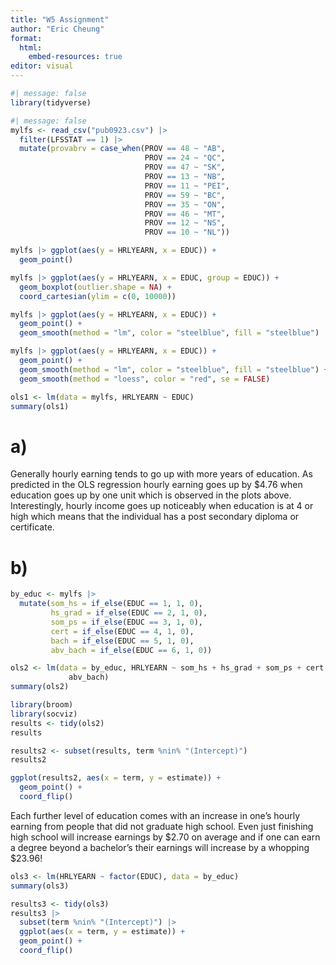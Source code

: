 ---
title: "W5 Assignment"
author: "Eric Cheung"
format: 
  html:
    embed-resources: true
editor: visual
---

```{r}
#| message: false
library(tidyverse)
```

```{r}
#| message: false
mylfs <- read_csv("pub0923.csv") |> 
  filter(LFSSTAT == 1) |> 
  mutate(provabrv = case_when(PROV == 48 ~ "AB",
                              PROV == 24 ~ "QC",
                              PROV == 47 ~ "SK",
                              PROV == 13 ~ "NB",
                              PROV == 11 ~ "PEI",
                              PROV == 59 ~ "BC",
                              PROV == 35 ~ "ON",
                              PROV == 46 ~ "MT",
                              PROV == 12 ~ "NS",
                              PROV == 10 ~ "NL"))
```

```{r}
mylfs |> ggplot(aes(y = HRLYEARN, x = EDUC)) + 
  geom_point()
```

```{r}
mylfs |> ggplot(aes(y = HRLYEARN, x = EDUC, group = EDUC)) +
  geom_boxplot(outlier.shape = NA) +
  coord_cartesian(ylim = c(0, 10000))
```

```{r}
mylfs |> ggplot(aes(y = HRLYEARN, x = EDUC)) + 
  geom_point() + 
  geom_smooth(method = "lm", color = "steelblue", fill = "steelblue")
```

```{r}
mylfs |> ggplot(aes(y = HRLYEARN, x = EDUC)) + 
  geom_point() +
  geom_smooth(method = "lm", color = "steelblue", fill = "steelblue") +
  geom_smooth(method = "loess", color = "red", se = FALSE)
```

```{r}
ols1 <- lm(data = mylfs, HRLYEARN ~ EDUC)
summary(ols1)
```

# a)

Generally hourly earning tends to go up with more years of education. As predicted in the OLS regression hourly earning goes up by \$4.76 when education goes up by one unit which is observed in the plots above. Interestingly, hourly income goes up noticeably when education is at 4 or high which means that the individual has a post secondary diploma or certificate.

# b)

```{r}
by_educ <- mylfs |> 
  mutate(som_hs = if_else(EDUC == 1, 1, 0),
         hs_grad = if_else(EDUC == 2, 1, 0),
         som_ps = if_else(EDUC == 3, 1, 0),
         cert = if_else(EDUC == 4, 1, 0),
         bach = if_else(EDUC == 5, 1, 0),
         abv_bach = if_else(EDUC == 6, 1, 0))

ols2 <- lm(data = by_educ, HRLYEARN ~ som_hs + hs_grad + som_ps + cert + bach + 
             abv_bach)
summary(ols2)
```

```{r}
library(broom)
library(socviz)
results <- tidy(ols2)
results

results2 <- subset(results, term %nin% "(Intercept)")
results2
```

```{r}
ggplot(results2, aes(x = term, y = estimate)) + 
  geom_point() +
  coord_flip()
```

Each further level of education comes with an increase in one's hourly earning from people that did not graduate high school. Even just finishing high school will increase earnings by \$2.70 on average and if one can earn a degree beyond a bachelor's their earnings will increase by a whopping \$23.96!

```{r}
ols3 <- lm(HRLYEARN ~ factor(EDUC), data = by_educ)
summary(ols3)

results3 <- tidy(ols3)
results3 |> 
  subset(term %nin% "(Intercept)") |> 
  ggplot(aes(x = term, y = estimate)) +
  geom_point() +
  coord_flip()
```
